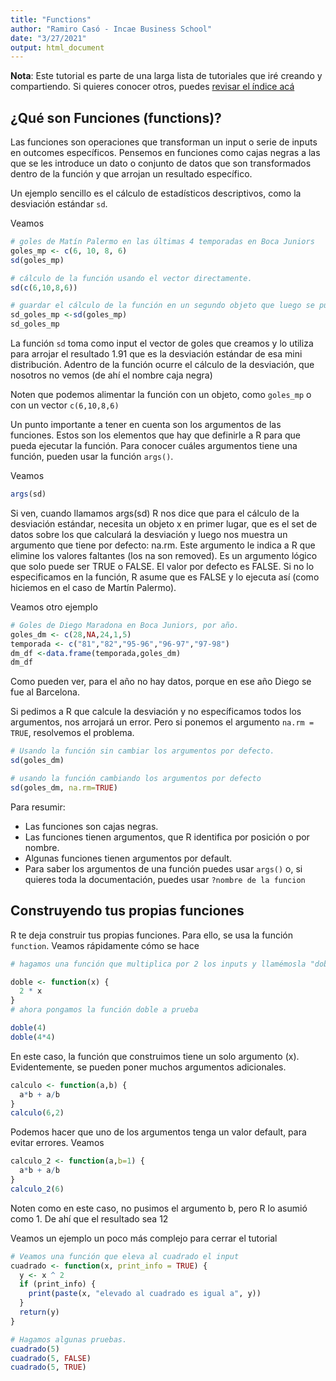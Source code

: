 ```yaml
---
title: "Functions"
author: "Ramiro Casó - Incae Business School"
date: "3/27/2021"
output: html_document
---
```



**Nota**: Este tutorial es parte de una larga lista de tutoriales que iré creando y compartiendo. Si quieres conocer otros, puedes [revisar el índice acá](https://ramirocaso.github.io/learning_R/)

## ¿Qué son Funciones (functions)?

Las funciones son operaciones que transforman un input o serie de inputs en outcomes específicos. Pensemos en funciones como cajas negras a las que se les introduce un dato o conjunto de datos que son transformados dentro de la función y que arrojan un resultado específico. 

Un ejemplo sencillo es el cálculo de estadísticos descriptivos, como la desviación estándar `sd`. 

Veamos 
```r
# goles de Matín Palermo en las últimas 4 temporadas en Boca Juniors
goles_mp <- c(6, 10, 8, 6)
sd(goles_mp)

# cálculo de la función usando el vector directamente. 
sd(c(6,10,8,6))

# guardar el cálculo de la función en un segundo objeto que luego se puede consultar o imprimir
sd_goles_mp <-sd(goles_mp)
sd_goles_mp

```
La función `sd` toma como input el vector de goles que creamos y lo utiliza para arrojar el resultado 1.91 que es la desviación estándar de esa mini distribución. Adentro de la función ocurre el cálculo de la desviación, que nosotros no vemos (de ahí el nombre caja negra)

Noten que podemos alimentar la función con un objeto, como `goles_mp` o con un vector `c(6,10,8,6)`

Un punto importante a tener en cuenta son los argumentos de las funciones. Estos son los elementos que hay que definirle a R para que pueda ejecutar la función. Para conocer cuáles argumentos tiene una función, pueden usar la función `args()`. 

Veamos
```r
args(sd)
```

Si ven, cuando llamamos args(sd) R nos dice que para el cálculo de la desviación estándar, necesita un objeto x en primer lugar, que es el set de datos sobre los que calculará la desviación y luego nos muestra un argumento que tiene por defecto: na.rm. Este argumento le indica a R que elimine los valores faltantes (los na son removed). Es un argumento lógico que solo puede ser TRUE o FALSE. El valor por defecto es FALSE. Si no lo especificamos en la función, R asume que es FALSE y lo ejecuta así (como hiciemos en el caso de Martín Palermo). 

Veamos otro ejemplo

```r
# Goles de Diego Maradona en Boca Juniors, por año. 
goles_dm <- c(28,NA,24,1,5)
temporada <- c("81","82","95-96","96-97","97-98")
dm_df <-data.frame(temporada,goles_dm)
dm_df
```
Como pueden ver, para el año no hay datos, porque en ese año Diego se fue al Barcelona. 

Si pedimos a R que calcule la desviación y no específicamos todos los argumentos, nos arrojará un error. Pero si ponemos el argumento `na.rm = TRUE`, resolvemos el problema. 

```r
# Usando la función sin cambiar los argumentos por defecto. 
sd(goles_dm)

# usando la función cambiando los argumentos por defecto
sd(goles_dm, na.rm=TRUE)
```

Para resumir: 

* Las funciones son cajas negras.
* Las funciones tienen argumentos, que R identifica por posición o por nombre. 
* Algunas funciones tienen argumentos por default. 
* Para saber los argumentos de una función puedes usar `args()` o, si quieres toda la documentación, puedes usar `?nombre de la funcion`

## Construyendo tus propias funciones
R te deja construir tus propias funciones. Para ello, se usa la función `function`. 
Veamos rápidamente cómo se hace

```r
# hagamos una función que multiplica por 2 los inputs y llamémosla "doble"

doble <- function(x) {
  2 * x
}
# ahora pongamos la función doble a prueba

doble(4)
doble(4*4)
```

En este caso, la función que construimos tiene un solo argumento (x). Evidentemente, se pueden poner muchos argumentos adicionales. 

```r
calculo <- function(a,b) {
  a*b + a/b
}
calculo(6,2)
```

Podemos hacer que uno de los argumentos tenga un valor default, para evitar errores. 
Veamos
```r
calculo_2 <- function(a,b=1) {
  a*b + a/b
}
calculo_2(6) 
```
Noten como en este caso, no pusimos el argumento b, pero R lo asumió como 1. De ahí que el resultado sea 12

Veamos un ejemplo un poco más complejo para cerrar el tutorial 

```r
# Veamos una función que eleva al cuadrado el input
cuadrado <- function(x, print_info = TRUE) {
  y <- x ^ 2
  if (print_info) {
    print(paste(x, "elevado al cuadrado es igual a", y))
  }
  return(y)
}

# Hagamos algunas pruebas. 
cuadrado(5)
cuadrado(5, FALSE)
cuadrado(5, TRUE)
```

